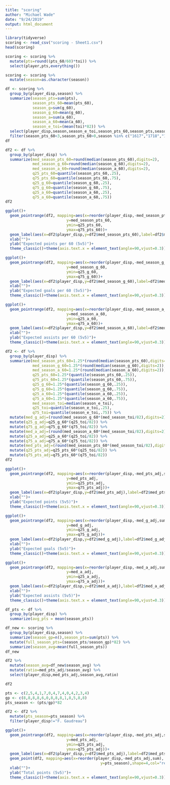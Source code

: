 ```yaml
---
title: "scoring"
author: "Michael Wade"
date: "9/24/2019"
output: html_document
---
```


```r
library(tidyverse)
scoring <- read_csv("scoring - Sheet1.csv")
head(scoring)

scoring <- scoring %>% 
  mutate(pts=round((pts_60/60)*toi)) %>% 
  select(player,pts,everything())
```

```r
scoring <- scoring %>% 
  mutate(season=as.character(season))

df <- scoring %>% 
  group_by(player_disp,season) %>% 
  summarize(season_pts=sum(pts),
            season_pts_60=mean(pts_60),
            season_g=sum(g_60),
            season_g_60=mean(g_60),
            season_a=sum(a_60),
            season_a_60=mean(a_60),
            season_e_toi=(mean(toi)*82)) %>% 
  select(player_disp,season,season_e_toi,season_pts_60,season_pts,season_g_60,season_g,season_a_60,season_a) %>% 
  filter(season_pts_60<3,season_pts_60>0,season %in% c("1617","1718","1819"))
df
```

```r
df2 <- df %>% 
  group_by(player_disp) %>% 
  summarize(med_season_pts_60=round(median(season_pts_60),digits=2),
            med_season_g_60=round(median(season_g_60),digits=2),
            med_season_a_60=round(median(season_a_60),digits=2),
            q25_pts_60=quantile(season_pts_60,.25),
            q75_pts_60=quantile(season_pts_60,.75),
            q25_g_60=quantile(season_g_60,.25),
            q75_g_60=quantile(season_g_60,.75),
            q25_a_60=quantile(season_a_60,.25),
            q75_a_60=quantile(season_a_60,.75))
df2

ggplot()+
  geom_pointrange(df2, mapping=aes(x=reorder(player_disp,-med_season_pts_60,sum), 
                           y=med_season_pts_60, 
                           ymin=q25_pts_60, 
                           ymax=q75_pts_60))+
  geom_label(aes(x=df2$player_disp,y=df2$med_season_pts_60),label=df2$med_season_pts_60,size=2.5)+
  xlab("")+
  ylab("Expected points per 60 (5v5)")+
  theme_classic()+theme(axis.text.x = element_text(angle=90,vjust=0.3))

ggplot()+
  geom_pointrange(df2, mapping=aes(x=reorder(player_disp,-med_season_g_60,sum), 
                           y=med_season_g_60, 
                           ymin=q25_g_60, 
                           ymax=q75_g_60))+
  geom_label(aes(x=df2$player_disp,y=df2$med_season_g_60),label=df2$med_season_g_60,size=2.5)+
  xlab("")+
  ylab("Expected goals per 60 (5v5)")+
  theme_classic()+theme(axis.text.x = element_text(angle=90,vjust=0.3))

ggplot()+
  geom_pointrange(df2, mapping=aes(x=reorder(player_disp,-med_season_a_60,sum), 
                           y=med_season_a_60, 
                           ymin=q25_a_60, 
                           ymax=q75_a_60))+
  geom_label(aes(x=df2$player_disp,y=df2$med_season_a_60),label=df2$med_season_a_60,size=2.5)+
  xlab("")+
  ylab("Expected assists per 60 (5v5)")+
  theme_classic()+theme(axis.text.x = element_text(angle=90,vjust=0.3))
```

```r
df2 <- df %>% 
  group_by(player_disp) %>% 
  summarize(med_season_pts_60=1.25*(round(median(season_pts_60),digits=2)),
            med_season_g_60=1.25*(round(median(season_g_60),digits=2)),
            med_season_a_60=1.25*(round(median(season_a_60),digits=2)),
            q25_pts_60=1.25*(quantile(season_pts_60,.25)),
            q75_pts_60=1.25*(quantile(season_pts_60,.75)),
            q25_g_60=1.25*(quantile(season_g_60,.25)),
            q75_g_60=1.25*(quantile(season_g_60,.75)),
            q25_a_60=1.25*(quantile(season_a_60,.25)),
            q75_a_60=1.25*(quantile(season_a_60,.75)),
            med_season_toi=median(season_e_toi),
            q25_toi=quantile(season_e_toi,.25),
            q75_toi=quantile(season_e_toi,.75)) %>% 
  mutate(med_g_adj=(round(med_season_g_60*(med_season_toi/82),digits=2))) %>% 
  mutate(q25_g_adj=q25_g_60*(q25_toi/82)) %>% 
  mutate(q75_g_adj=q75_g_60*(q75_toi/82)) %>% 
  mutate(med_a_adj=(round(med_season_a_60*(med_season_toi/82),digits=2))) %>% 
  mutate(q25_a_adj=q25_a_60*(q25_toi/82)) %>% 
  mutate(q75_a_adj=q75_a_60*(q75_toi/82)) %>% 
  mutate(med_pts_adj=(round(med_season_pts_60*(med_season_toi/82),digits=2))) %>% 
  mutate(q25_pts_adj=q25_pts_60*(q25_toi/82)) %>% 
  mutate(q75_pts_adj=q75_pts_60*(q75_toi/82)) 
df2

ggplot()+
  geom_pointrange(df2, mapping=aes(x=reorder(player_disp,-med_pts_adj,sum), 
                           y=med_pts_adj, 
                           ymin=q25_pts_adj, 
                           ymax=q75_pts_adj))+
  geom_label(aes(x=df2$player_disp,y=df2$med_pts_adj),label=df2$med_pts_adj,size=2.5)+
  xlab("")+
  ylab("Expected points (5v5)")+
  theme_classic()+theme(axis.text.x = element_text(angle=90,vjust=0.3))

ggplot()+
  geom_pointrange(df2, mapping=aes(x=reorder(player_disp,-med_g_adj,sum), 
                           y=med_g_adj, 
                           ymin=q25_g_adj, 
                           ymax=q75_g_adj))+
  geom_label(aes(x=df2$player_disp,y=df2$med_g_adj),label=df2$med_g_adj,size=2.5)+
  xlab("")+
  ylab("Expected goals (5v5)")+
  theme_classic()+theme(axis.text.x = element_text(angle=90,vjust=0.3))

ggplot()+
  geom_pointrange(df2, mapping=aes(x=reorder(player_disp,-med_a_adj,sum), 
                           y=med_a_adj, 
                           ymin=q25_a_adj, 
                           ymax=q75_a_adj))+
  geom_label(aes(x=df2$player_disp,y=df2$med_a_adj),label=df2$med_a_adj,size=2.5)+
  xlab("")+
  ylab("Expected assists (5v5)")+
  theme_classic()+theme(axis.text.x = element_text(angle=90,vjust=0.3))

```

```r
df_pts <- df %>% 
  group_by(player_disp) %>% 
  summarize(avg_pts = mean(season_pts))

df_new <- scoring %>% 
  group_by(player_disp,season) %>% 
  summarize(season_gp=n(),season_pts=sum(pts)) %>% 
  mutate(full_season_pts=(season_pts/season_gp)*82) %>% 
  summarize(season_avg=mean(full_season_pts))
df_new

df2 %>% 
  mutate(season_avg=df_new$season_avg) %>% 
  mutate(ratio=med_pts_adj/season_avg) %>% 
  select(player_disp,med_pts_adj,season_avg,ratio)
```

```r
df2
```

```r
pts <- c(2,5,4,1,7,0,4,7,4,0,4,2,3,4)
gp <- c(8,8,8,8,6,0,8,8,8,1,8,5,8,8)
pts_season <- (pts/gp)*82

df2 <- df2 %>% 
  mutate(pts_season=pts_season) %>% 
  filter(player_disp!="F. Gaudreau")

ggplot()+
  geom_pointrange(df2, mapping=aes(x=reorder(player_disp,-med_pts_adj,sum), 
                           y=med_pts_adj, 
                           ymin=q25_pts_adj, 
                           ymax=q75_pts_adj))+
  geom_label(aes(x=df2$player_disp,y=df2$med_pts_adj),label=df2$med_pts_adj,size=2.5)+
  geom_point(df2, mapping=aes(x=reorder(player_disp,-med_pts_adj,sum),
                                          y=pts_season),shape=4,col="red",size=3)+
  xlab("")+
  ylab("Total points (5v5)")+
  theme_classic()+theme(axis.text.x = element_text(angle=90,vjust=0.3))
```


